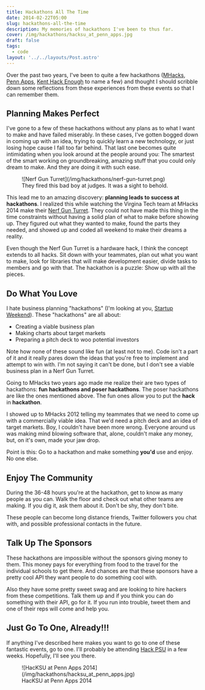 ```yaml
---
title: Hackathons All The Time
date: 2014-02-22T05:00
slug: hackathons-all-the-time
description: My memories of hackathons I've been to thus far.
cover: /img/hackathons/hacksu_at_penn_apps.jpg
draft: false
tags:
  - code
layout: '../../layouts/Post.astro'
---
```


Over the past two years, I've been to quite a few hackathons
([MHacks](http://www.mhacks.org/), [Penn Apps](http://2014s.pennapps.com/),
[Kent Hack Enough](http://hacksu.cs.kent.edu/khe2013/) to name a few) and
thought I should scribble down some reflections from these experiences from
these events so that I can remember them.

## Planning Makes Perfect

I've gone to a few of these hackathons without any plans as to what I want to
make and have failed miserably. In these cases, I've gotten bogged down in
coming up with an idea, trying to quickly learn a new technology, or just losing
hope cause I fall too far behind. That last one becomes quite intimidating when
you look around at the people around you: The smartest of the smart working on
groundbreaking, amazing stuff that you could only dream to make. And they are
doing it with such ease.

<figure className="pull-right">
  ![Nerf Gun Turret](/img/hackathons/nerf-gun-turret.png)
  <figcaption>
    They fired this bad boy at judges. It was a sight to behold.
  </figcaption>
</figure>

This lead me to an amazing discovery: **planning leads to success at
hackathons**. I realized this while watching the Virgina Tech team at MHacks
2014 make their [Nerf Gun
Turret](http://mhackswinter2014.challengepost.com/submissions/20138-enough-said).
They could not have made this thing in the time constraints without having
a solid plan of what to make before showing up. They figured out what they
wanted to make, found the parts they needed, and showed up and coded all weekend
to make their dreams a reality.

Even though the Nerf Gun Turret is a hardware hack, I think the concept extends
to all hacks. Sit down with your teammates, plan out what you want to make, look
for libraries that will make development easier, divide tasks to members and go
with that. The hackathon is a puzzle: Show up with all the pieces.

<!-- excerpt -->

## Do What You Love

I hate business planning "hackathons" (I'm looking at you, [Startup
Weekend](http://startupweekend.org/)). These "hackathons" are all about:

- Creating a viable business plan
- Making charts about target markets
- Preparing a pitch deck to woo potential investors

Note how none of these sound like fun (at least not to me). Code isn't
a part of it and it really pares down the ideas that you're free to implement
and attempt to win with. I'm not saying it can't be done, but I don't see
a viable business plan in a Nerf Gun Turret.

Going to MHacks two years ago made me realize their are two types of hackathons:
**fun hackathons and poser hackathons**. The poser hackathons are like the ones
mentioned above. The fun ones allow you to put the **hack** in **hackathon**.

I showed up to MHacks 2012 telling my teammates that we need to come up with
a commercially viable idea. That we'd need a pitch deck and an idea of target
markets. Boy, I couldn't have been more wrong. Everyone around us was making
mind blowing software that, alone, couldn't make any money, but, on it's own,
made your jaw drop.

Point is this: Go to a hackathon and make something **you'd** use and enjoy.
No one else.

## Enjoy The Community

During the 36-48 hours you're at the hackathon, get to know as many people as
you can. Walk the floor and check out what other teams are making. If you dig
it, ask them about it. Don't be shy, they don't bite.

These people can become long distance friends, Twitter followers you chat with,
and possible professional contacts in the future.

## Talk Up The Sponsors

These hackathons are impossible without the sponsors giving money to them. This
money pays for everything from food to the travel for the individual schools to
get there. And chances are that these sponsors have a pretty cool API they want
people to do something cool with.

Also they have some pretty sweet swag and are looking to hire hackers from these
competitions. Talk them up and if you think you can do something with their API,
go for it. If you run into trouble, tweet them and one of their reps will come
and help you.

## Just Go To One, Already!!!

If anything I've described here makes you want to go to one of these fantastic
events, go to one. I'll probably be attending [Hack PSU](http://www.hackpsu.com/)
in a few weeks. Hopefully, I'll see you there.

<figure className="center">
  ![HacKSU at Penn Apps 2014](/img/hackathons/hacksu_at_penn_apps.jpg)
  <figcaption>HacKSU at Penn Apps 2014</figcaption>
</figure>
